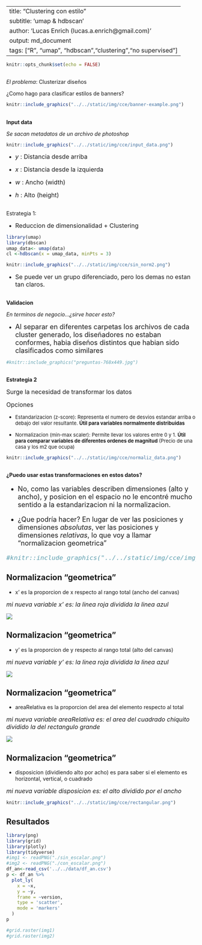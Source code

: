 
---
title: "Clustering con estilo"
subtitle: 'umap & hdbscan'
author: 'Lucas Enrich (lucas.a.enrich@gmail.com)'
output: md_document
tags: ["R", "umap", "hdbscan","clustering","no supervised"]
---



```r
knitr::opts_chunk$set(echo = FALSE)
```

##
_El problema_: Clusterizar diseños

¿Como hago para clasificar estilos de banners?


```r
knitr::include_graphics("../../static/img/cce/banner-example.png")
```


##
 
**Input data**

*Se sacan metadatos de un archivo de photoshop*


```r
knitr::include_graphics("../../static/img/cce/input_data.png")
```


* <font size = 3> _y_ : Distancia desde arriba </font>

* <font size = 3> _x_ : Distancia desde la  izquierda </font>

* <font size = 3> _w_ : Ancho (width) </font>

* <font size = 3> _h_ : Alto (height) </font>

## 

Estrategia 1: 


*  <font size = 3> Reduccion de dimensionalidad  + Clustering  </font>

```r

library(umap)
library(dbscan)
umap_data<- umap(data)
cl <-hdbscan(x = umap_data, minPts = 3)

```
```r
knitr::include_graphics("../../static/img/cce/sin_norm2.png")

```


* <font size = 3>
 Se puede ver un grupo diferenciado, pero los demas no estan tan claros.
</font>


##
**Validacion** 


_En terminos de negocio...¿sirve hacer esto?_



* <font size = 4>
 Al separar en diferentes carpetas los archivos de cada cluster generado, los diseñadores no estaban conformes, habia diseños distintos que habian sido clasificados como similares

</font>

```r
#knitr::include_graphics("preguntas-768x449.jpg")
```



##

**Estrategia 2**

<font size = 3> 
Surge la necesidad de transformar los datos

Opciones
</font>

* <font size = 2> Estandarizacion (z-score): Representa el numero de desvios estandar arriba o debajo del valor resultante. **Útil para variables normalmente distribuidas** </font>

* <font size = 2> Normalizacion (min-max scaler): Permite llevar los valores entre 0 y 1. **Útil para comparar variables de diferentes ordenes de magnitud** (Precio de una casa y los m2 que ocupa) 
</font>

```r
knitr::include_graphics("../../static/img/cce/normaliz_data.png")

```




## 


**¿Puedo usar estas transformaciones en estos datos?**


<font size = 4>

* No, como las variables describen dimensiones (alto y ancho), y posicion en el espacio
no le encontré mucho sentido a la estandarizacion ni la normalizacion.  




</font>



<font size = 4>

* ¿Que podría hacer? En lugar de ver las posiciones y dimensiones *absolutas*, ver las posiciones y dimensiones *relativas*, lo que voy a llamar "normalizacion geometrica"


```r
#knitr::include_graphics("../../static/img/cce/img_rel.jpg")

```

</font>




## Normalizacion "geometrica"

- x' es la proporcion de x respecto al rango total (ancho del canvas)

<font size = 3>
_mi nueva variable x' es: la linea roja dividida la linea azul_
</font>

![](x_demo_plot.jpeg)





## Normalizacion "geometrica"



- y' es la proporcion de y respecto al rango total (alto del canvas)

<font size = 3>
_mi nueva variable y' es: la linea roja dividida la linea azul_
</font>


![](../../static/img/cce/demo_plot_y.jpeg)


##  Normalizacion "geometrica"


- areaRelativa es la proporcion del area del elemento respecto al total

<font size = 3>
_mi nueva variable areaRelativa es: el area del cuadrado chiquito dividido la del rectangulo grande_
</font>


![](../../static/img/cce/area_plot.jpeg)


## Normalizacion "geometrica"


- disposicion (dividiendo alto por acho) es para saber si el elemento es horizontal, vertical, o cuadrado

<font size = 3>
_mi nueva variable disposicion es: el alto dividido por el ancho_
</font>

```r
knitr::include_graphics("../../static/img/cce/rectangular.png")

```



## Resultados



```r
library(png)
library(grid)
library(plotly)
library(tidyverse)
#img1 <- readPNG("./sin_escalar.png")
#img2 <- readPNG("./con_escalar.png")
df_an<-read_csv('../../data/df_an.csv')
p <- df_an %>%
  plot_ly(
    x = ~x, 
    y = ~y,
    frame = ~version, 
    type = 'scatter',
    mode = 'markers'
  ) 
p

#grid.raster(img1)
#grid.raster(img2)
```


